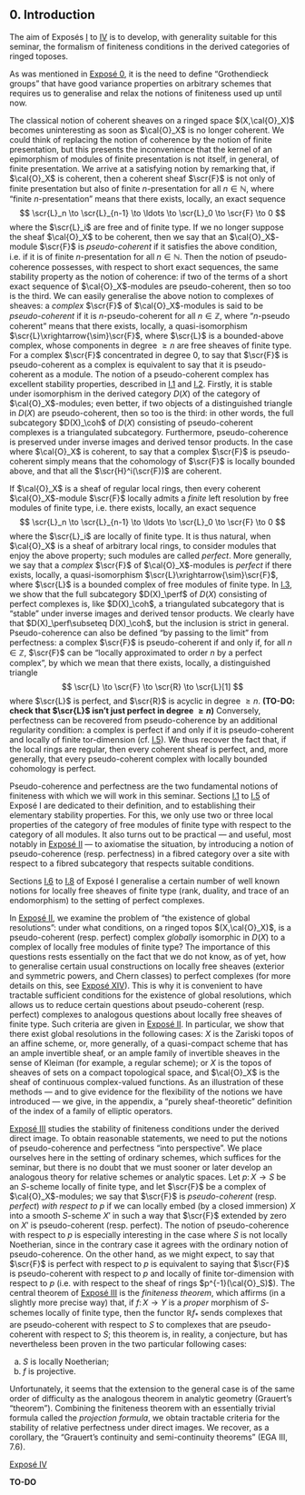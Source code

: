 ## 0. Introduction {#I.0}

\oldpage{78}

The aim of Exposés [I](#I) to [IV](#IV) is to develop, with generality suitable for this seminar, the formalism of finiteness conditions in the derived categories of ringed toposes.

As was mentioned in [Exposé 0](#zero), it is the need to define "Grothendieck groups" that have good variance properties on arbitrary schemes that requires us to generalise and relax the notions of finiteness used up until now.

The classical notion of coherent sheaves on a ringed space $(X,\cal{O}_X)$ becomes uninteresting as soon as $\cal{O}_X$ is no longer coherent.
We could think of replacing the notion of coherence by the notion of finite presentation, but this presents the inconvenience that the kernel of an epimorphism of modules of finite presentation is not itself, in general, of finite presentation.
We arrive at a satisfying notion by remarking that, if $\cal{O}_X$ is coherent, then a coherent sheaf $\scr{F}$ is not only of finite presentation but also of finite $n$-presentation for all $n\in\mathbb{N}$, where "finite $n$-presentation" means that there exists, locally, an exact sequence
\oldpage{79}
$$
  \scr{L}_n \to \scr{L}_{n-1} \to \ldots \to \scr{L}_0 \to \scr{F} \to 0
$$
where the $\scr{L}_i$ are free and of finite type.
If we no longer suppose the sheaf $\cal{O}_X$ to be coherent, then we say that an $\cal{O}_X$-module $\scr{F}$ is _pseudo-coherent_ if it satisfies the above condition, i.e. if it is of finite $n$-presentation for all $n\in\mathbb{N}$.
Then the notion of pseudo-coherence possesses, with respect to short exact sequences, the same stability property as the notion of coherence: if two of the terms of a short exact sequence of $\cal{O}_X$-modules are pseudo-coherent, then so too is the third.
We can easily generalise the above notion to complexes of sheaves: a _complex_ $\scr{F}$ of $\cal{O}_X$-modules is said to be _pseudo-coherent_ if it is $n$-pseudo-coherent for all $n\in\mathbb{Z}$, where "$n$-pseudo coherent" means that there exists, locally, a quasi-isomorphism $\scr{L}\xrightarrow{\sim}\scr{F}$, where $\scr{L}$ is a bounded-above complex, whose components in degree $\geq n$ are free sheaves of finite type.
For a complex $\scr{F}$ concentrated in degree $0$, to say that $\scr{F}$ is pseudo-coherent as a complex is equivalent to say that it is pseudo-coherent as a module.
The notion of a pseudo-coherent complex has excellent stability properties, described in [I.1](#I.1) and [I.2](#I.2).
Firstly, it is stable under isomorphism in the derived category $D(X)$ of the category of $\cal{O}_X$-modules;
even better, if two objects of a distinguished triangle in $D(X)$ are pseudo-coherent, then so too is the third: in other words, the full subcategory $D(X)_\coh$ of $D(X)$ consisting of pseudo-coherent complexes is a triangulated subcategory.
Furthermore, pseudo-coherence is preserved under inverse images and derived tensor products.
In the case where $\cal{O}_X$ is coherent, to say that a complex $\scr{F}$ is pseudo-coherent simply means that the cohomology of $\scr{F}$ is locally bounded above, and that all the $\scr{H}^i(\scr{F})$ are coherent.

\oldpage{80}

If $\cal{O}_X$ is a sheaf of regular local rings, then every coherent $\cal{O}_X$-module $\scr{F}$ locally admits a _finite_ left resolution by free modules of finite type, i.e. there exists, locally, an exact sequence
$$
  \scr{L}_n \to \scr{L}_{n-1} \to \ldots \to \scr{L}_0 \to \scr{F} \to 0
$$
where the $\scr{L}_i$ are locally of finite type.
It is thus natural, when $\cal{O}_X$ is a sheaf of arbitrary local rings, to consider modules that enjoy the above property;
such modules are called _perfect_.
More generally, we say that a _complex_ $\scr{F}$ of $\cal{O}_X$-modules is _perfect_ if there exists, locally, a quasi-isomorphism $\scr{L}\xrightarrow{\sim}\scr{F}$, where $\scr{L}$ is a bounded complex of free modules of finite type.
In [I.3](#I.3), we show that the full subcategory $D(X)_\perf$ of $D(X)$ consisting of perfect complexes is, like $D(X)_\coh$, a triangulated subcategory that is "stable" under inverse images and derived tensor products.
We clearly have that $D(X)_\perf\subseteq D(X)_\coh$, but the inclusion is strict in general.
Pseudo-coherence can also be defined "by passing to the limit" from perfectness: a complex $\scr{F}$ is pseudo-coherent if and only if, for all $n\in\mathbb{Z}$, $\scr{F}$ can be "locally approximated to order $n$ by a perfect complex", by which we mean that there exists, locally, a distinguished triangle
$$
  \scr{L} \to \scr{F} \to \scr{R} \to \scr{L}[1]
$$
where $\scr{L}$ is perfect, and $\scr{R}$ is acyclic in degree $\geq n$.
**(TO-DO: check that $\scr{L}$ isn't just perfect in degree $\geq n$)**
Conversely, perfectness can be recovered from pseudo-coherence by an additional regularity condition: a complex is perfect if and only if it is pseudo-coherent and locally of finite tor-dimension (cf. [I.5](#I.5)).
We thus recover the fact that, if the local rings are regular, then every coherent sheaf is perfect, and, more generally, that every pseudo-coherent complex with locally bounded cohomology is perfect.

\oldpage{81}

Pseudo-coherence and perfectness are the two fundamental notions of finiteness with which we will work in this seminar.
Sections [I.1](#I.1) to [I.5](#I.5) of Exposé I are dedicated to their definition, and to establishing their elementary stability properties.
For this, we only use two or three local properties of the category of free modules of finite type with respect to the category of all modules.
It also turns out to be practical --- and useful, most notably in [Exposé II](#II) --- to axiomatise the situation, by introducing a notion of pseudo-coherence (resp. perfectness) in a fibred category over a site with respect to a fibred subcategory that respects suitable conditions.

Sections [I.6](#I.6) to [I.8](#I.8) of Exposé I generalise a certain number of well known notions for locally free sheaves of finite type (rank, duality, and trace of an endomorphism) to the setting of perfect complexes.

In [Exposé II](#II), we examine the problem of "the existence of global resolutions": under what conditions, on a ringed topos $(X,\cal{O}_X)$, is a pseudo-coherent (resp. perfect) complex _globally_ isomorphic in $D(X)$ to a complex of locally free modules of finite type?
The importance of this questions rests essentially on the fact that we do not know, as of yet, how to generalise certain usual constructions on locally free sheaves (exterior and symmetric powers, and Chern classes) to perfect complexes (for more details on this, see [Exposé XIV](#XIV)).
This is why it is convenient to have tractable sufficient conditions for the existence of global resolutions, which allows us to reduce certain questions about pseudo-coherent (resp. perfect) complexes to analogous questions about locally free sheaves of finite type.
\oldpage{82}
Such criteria are given in [Exposé II](#II).
In particular, we show that there exist global resolutions in the following cases:
$X$ is the Zariski topos of an affine scheme, or, more generally, of a quasi-compact scheme that has an ample invertible sheaf, or an ample family of invertible sheaves in the sense of Kleiman (for example, a regular scheme);
or $X$ is the topos of sheaves of sets on a compact topological space, and $\cal{O}_X$ is the sheaf of continuous complex-valued functions.
As an illustration of these methods --- and to give evidence for the flexibility of the notions we have introduced --- we give, in the appendix, a "purely sheaf-theoretic" definition of the index of a family of elliptic operators.

[Exposé III](#III) studies the stability of finiteness conditions under the derived direct image.
To obtain reasonable statements, we need to put the notions of pseudo-coherence and perfectness "into perspective".
We place ourselves here in the setting of ordinary schemes, which suffices for the seminar, but there is no doubt that we must sooner or later develop an analogous theory for relative schemes or analytic spaces.
Let $p\colon X\to S$ be an $S$-scheme locally of finite type, and let $\scr{F}$ be a complex of $\cal{O}_X$-modules;
we say that $\scr{F}$ is _pseudo-coherent_ (resp. _perfect_) _with respect to $p$_ if we can locally embed (by a closed immersion) $X$ into a smooth $S$-scheme $X'$ in such a way that $\scr{F}$ extended by zero on $X'$ is pseudo-coherent (resp. perfect).
The notion of pseudo-coherence with respect to $p$ is especially interesting in the case where $S$ is not locally Noetherian, since in the contrary case it agrees with the ordinary notion of pseudo-coherence.
\oldpage{83}
On the other hand, as we might expect, to say that $\scr{F}$ is perfect with respect to $p$ is equivalent to saying that $\scr{F}$ is pseudo-coherent with respect to $p$ and locally of finite tor-dimension with respect to $p$ (i.e. with respect to the sheaf of rings $p^{-1}(\cal{O}_S)$).
The central theorem of [Exposé III](#III) is the _finiteness theorem_, which affirms (in a slightly more precise way) that, if $f\colon X\to Y$ is a _proper_ morphism of $S$-schemes locally of finite type, then the functor $\mathbb{R}f_*$ sends complexes that are pseudo-coherent with respect to $S$ to complexes that are pseudo-coherent with respect to $S$;
this theorem is, in reality, a conjecture, but has nevertheless been proven in the two particular following cases:

a) $S$ is locally Noetherian;
b) $f$ is projective.

Unfortunately, it seems that the extension to the general case is of the same order of difficulty as the analogous theorem in analytic geometry (Grauert's "theorem").
Combining the finiteness theorem with an essentially trivial formula called the _projection formula_, we obtain tractable criteria for the stability of relative perfectness under direct images.
We recover, as a corollary, the "Grauert's continuity and semi-continuity theorems" (EGA III, 7.6).

[Exposé IV](#IV)

**TO-DO**
